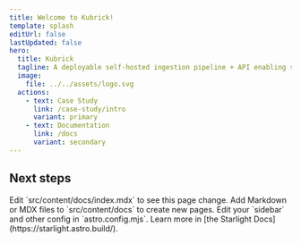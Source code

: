 ```yaml
---
title: Welcome to Kubrick!
template: splash
editUrl: false
lastUpdated: false
hero:
  title: Kubrick
  tagline: A deployable self-hosted ingestion pipeline + API enabling semantic search over video
  image:
    file: ../../assets/logo.svg
  actions:
    - text: Case Study
      link: /case-study/intro
      variant: primary
    - text: Documentation
      link: /docs
      variant: secondary
---
```



<ContainerSection>

## Next steps

<CardGrid>
  <Card title="Update content" icon="pencil">
    Edit `src/content/docs/index.mdx` to see this page change.
  </Card>
  <Card title="Add new content" icon="add-document">
    Add Markdown or MDX files to `src/content/docs` to create new pages.
  </Card>
  <Card title="Configure your site" icon="setting">
    Edit your `sidebar` and other config in `astro.config.mjs`.
  </Card>
  <Card title="Read the docs" icon="open-book">
    Learn more in [the Starlight Docs](https://starlight.astro.build/).
  </Card>
</CardGrid>

</ContainerSection>
